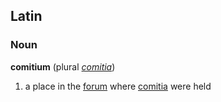 ==Latin==
===Noun===
'''comitium'''  (plural ''[[comitia]]'')
# a place in the [[forum]] where [[comitia]] were held